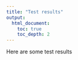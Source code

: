 ```yaml
---
title: "Test results"
output: 
  html_document:
    toc: true
    toc_depth: 2
---
```


Here are some test results

